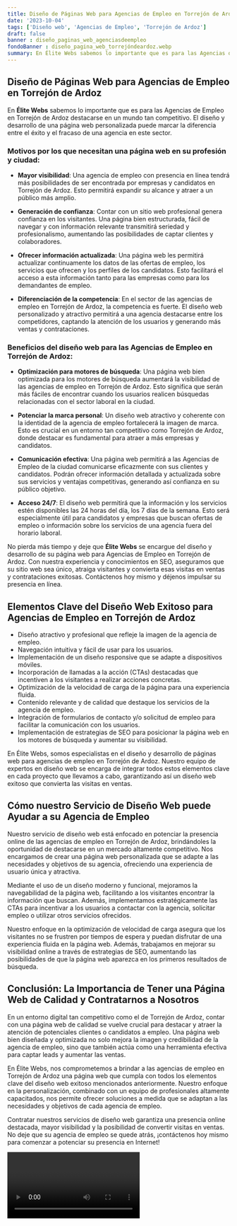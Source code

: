 ```yaml
---
title: Diseño de Páginas Web para Agencias de Empleo en Torrejón de Ardoz
date: '2023-10-04'
tags: ['Diseño web', 'Agencias de Empleo', 'Torrejón de Ardoz']
draft: false
banner : diseño_paginas_web_agenciasdeempleo
fondoBanner : diseño_pagina_web_torrejóndeardoz.webp
summary: En Élite Webs sabemos lo importante que es para las Agencias de Empleo en Torrejón de Ardoz destacarse en un mundo tan competitivo. El diseño y desarrollo de una página web personalizada puede marcar la diferencia entre el éxito y el fracaso de una agencia en este sector.
---
```


## Diseño de Páginas Web para Agencias de Empleo en Torrejón de Ardoz

En **Élite Webs** sabemos lo importante que es para las Agencias de Empleo en Torrejón de Ardoz destacarse en un mundo tan competitivo. El diseño y desarrollo de una página web personalizada puede marcar la diferencia entre el éxito y el fracaso de una agencia en este sector.

### Motivos por los que necesitan una página web en su profesión y ciudad:

- **Mayor visibilidad**: Una agencia de empleo con presencia en línea tendrá más posibilidades de ser encontrada por empresas y candidatos en Torrejón de Ardoz. Esto permitirá expandir su alcance y atraer a un público más amplio.

- **Generación de confianza**: Contar con un sitio web profesional genera confianza en los visitantes. Una página bien estructurada, fácil de navegar y con información relevante transmitirá seriedad y profesionalismo, aumentando las posibilidades de captar clientes y colaboradores.

- **Ofrecer información actualizada**: Una página web les permitirá actualizar continuamente los datos de las ofertas de empleo, los servicios que ofrecen y los perfiles de los candidatos. Esto facilitará el acceso a esta información tanto para las empresas como para los demandantes de empleo.

- **Diferenciación de la competencia**: En el sector de las agencias de empleo en Torrejón de Ardoz, la competencia es fuerte. El diseño web personalizado y atractivo permitirá a una agencia destacarse entre los competidores, captando la atención de los usuarios y generando más ventas y contrataciones.

### Beneficios del diseño web para las Agencias de Empleo en Torrejón de Ardoz:

- **Optimización para motores de búsqueda**: Una página web bien optimizada para los motores de búsqueda aumentará la visibilidad de las agencias de empleo en Torrejón de Ardoz. Esto significa que serán más fáciles de encontrar cuando los usuarios realicen búsquedas relacionadas con el sector laboral en la ciudad.

- **Potenciar la marca personal**: Un diseño web atractivo y coherente con la identidad de la agencia de empleo fortalecerá la imagen de marca. Esto es crucial en un entorno tan competitivo como Torrejón de Ardoz, donde destacar es fundamental para atraer a más empresas y candidatos.

- **Comunicación efectiva**: Una página web permitirá a las Agencias de Empleo de la ciudad comunicarse eficazmente con sus clientes y candidatos. Podrán ofrecer información detallada y actualizada sobre sus servicios y ventajas competitivas, generando así confianza en su público objetivo.

- **Acceso 24/7**: El diseño web permitirá que la información y los servicios estén disponibles las 24 horas del día, los 7 días de la semana. Esto será especialmente útil para candidatos y empresas que buscan ofertas de empleo o información sobre los servicios de una agencia fuera del horario laboral.

No pierda más tiempo y deje que **Élite Webs** se encargue del diseño y desarrollo de su página web para Agencias de Empleo en Torrejón de Ardoz. Con nuestra experiencia y conocimientos en SEO, aseguramos que su sitio web sea único, atraiga visitantes y convierta esas visitas en ventas y contrataciones exitosas. Contáctenos hoy mismo y déjenos impulsar su presencia en línea.

<GifSeo />

<Cta />

## Elementos Clave del Diseño Web Exitoso para Agencias de Empleo en Torrejón de Ardoz

- Diseño atractivo y profesional que refleje la imagen de la agencia de empleo.
- Navegación intuitiva y fácil de usar para los usuarios.
- Implementación de un diseño responsive que se adapte a dispositivos móviles.
- Incorporación de llamadas a la acción (CTAs) destacadas que incentiven a los visitantes a realizar acciones concretas.
- Optimización de la velocidad de carga de la página para una experiencia fluida.
- Contenido relevante y de calidad que destaque los servicios de la agencia de empleo.
- Integración de formularios de contacto y/o solicitud de empleo para facilitar la comunicación con los usuarios.
- Implementación de estrategias de SEO para posicionar la página web en los motores de búsqueda y aumentar su visibilidad.

En Élite Webs, somos especialistas en el diseño y desarrollo de páginas web para agencias de empleo en Torrejón de Ardoz. Nuestro equipo de expertos en diseño web se encarga de integrar todos estos elementos clave en cada proyecto que llevamos a cabo, garantizando así un diseño web exitoso que convierta las visitas en ventas.

## Cómo nuestro Servicio de Diseño Web puede Ayudar a su Agencia de Empleo

Nuestro servicio de diseño web está enfocado en potenciar la presencia online de las agencias de empleo en Torrejón de Ardoz, brindándoles la oportunidad de destacarse en un mercado altamente competitivo. Nos encargamos de crear una página web personalizada que se adapte a las necesidades y objetivos de su agencia, ofreciendo una experiencia de usuario única y atractiva.

Mediante el uso de un diseño moderno y funcional, mejoramos la navegabilidad de la página web, facilitando a los visitantes encontrar la información que buscan. Además, implementamos estratégicamente las CTAs para incentivar a los usuarios a contactar con la agencia, solicitar empleo o utilizar otros servicios ofrecidos.

Nuestro enfoque en la optimización de velocidad de carga asegura que los visitantes no se frustren por tiempos de espera y puedan disfrutar de una experiencia fluida en la página web. Además, trabajamos en mejorar su visibilidad online a través de estrategias de SEO, aumentando las posibilidades de que la página web aparezca en los primeros resultados de búsqueda.

## Conclusión: La Importancia de Tener una Página Web de Calidad y Contratarnos a Nosotros

En un entorno digital tan competitivo como el de Torrejón de Ardoz, contar con una página web de calidad se vuelve crucial para destacar y atraer la atención de potenciales clientes o candidatos a empleo. Una página web bien diseñada y optimizada no solo mejora la imagen y credibilidad de la agencia de empleo, sino que también actúa como una herramienta efectiva para captar leads y aumentar las ventas.

En Élite Webs, nos comprometemos a brindar a las agencias de empleo en Torrejón de Ardoz una página web que cumpla con todos los elementos clave del diseño web exitoso mencionados anteriormente. Nuestro enfoque en la personalización, combinado con un equipo de profesionales altamente capacitados, nos permite ofrecer soluciones a medida que se adaptan a las necesidades y objetivos de cada agencia de empleo.

Contratar nuestros servicios de diseño web garantiza una presencia online destacada, mayor visibilidad y la posibilidad de convertir visitas en ventas. No deje que su agencia de empleo se quede atrás, ¡contáctenos hoy mismo para comenzar a potenciar su presencia en Internet!

<Video />

<CtaBot job='Agencias de Empleo' city='Torrejón de Ardoz'/>

<Gmaps query='Torrejón de Ardoz+españa+maps' />